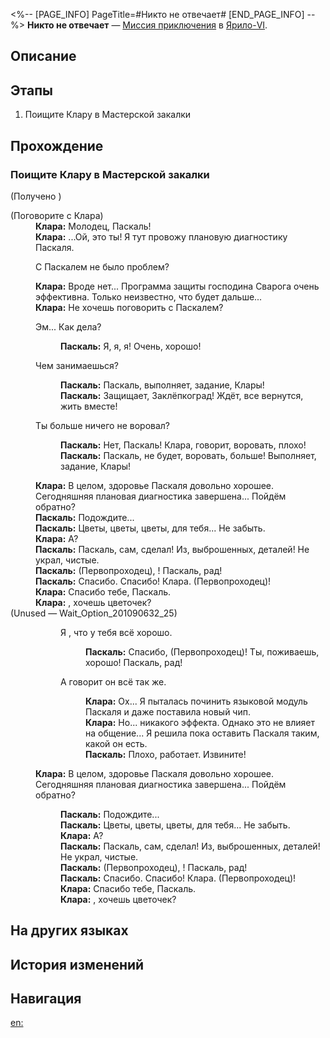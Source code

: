 <%-- [PAGE_INFO]
PageTitle=#Никто не отвечает#
[END_PAGE_INFO] --%>
{{Дополнить|Диалоги.}}
{{Миссия Инфобокс
|id              = 2010910
|Название        = 
|Изображение     = Миссия Никто не отвечает.png
|Тип             = Миссия приключения
|Событие         = 
|Глава           = 
|Условия         = Завершите миссию {{cx}}<!--Hidden Mission ID 2010908--> и дождитесь ежедневного [[Обновление сервера|обновления сервера]]
|Персонажи       = Клара; Паскаль; Первопроходец
|СтартЛокация    = [[Ярило-VI]] — [[Поселение роботов]]
|Мир             = Ярило-VI
|Предыдущая      = 
|Следующая       = 
|Награды         = 
}}
'''Никто не отвечает''' — [[Миссия приключения]] в [[Ярило-VI]].

==Описание==
{{Описание|<!--официальное описание из Перекрёстка судеб-->}}

==Этапы==
# Поищите Клару в Мастерской закалки

==Прохождение==
{{Дополнить}}
{{Диалог Конец}}

===Поищите Клару в Мастерской закалки===
{{Описание миссии|тип=Миссия приключения|локация=Заклёпкоград|Клара отправила вам сообщение с просьбой проведать Паскаля. Поезжайте на встречу с Кларой в Мастерскую закалки в Заклёпкограде.}}
{{Диалог Начало}}

;(Получено {{Предмет|Цветок из листового железа|20|x=1}})

;(Поговорите с Клара)
:'''Клара:''' Молодец, Паскаль!
:'''Клара:''' ...Ой, это ты! Я тут провожу плановую диагностику Паскаля.
:{{Диалог|Стрелка}} С Паскалем не было проблем?
:'''Клара:''' Вроде нет... Программа защиты господина Сварога очень эффективна. Только неизвестно, что будет дальше...
:'''Клара:''' Не хочешь поговорить с Паскалем?
:{{Диалог|Стрелка}} Эм... Как дела?
::'''Паскаль:''' Я, я, я! Очень, хорошо!
:{{Диалог|Стрелка}} Чем занимаешься?
::'''Паскаль:''' Паскаль, выполняет, задание, Клары!
::'''Паскаль:''' Защищает, Заклёпкоград! Ждёт, все вернутся, жить вместе!
:{{Диалог|Стрелка}} Ты больше ничего не воровал?
::'''Паскаль:''' Нет, Паскаль! Клара, говорит, воровать, плохо!
::'''Паскаль:''' Паскаль, не будет, воровать, больше! Выполняет, задание, Клары!
:'''Клара:''' В целом, здоровье Паскаля довольно хорошее. Сегодняшняя плановая диагностика завершена... Пойдём обратно?
:'''Паскаль:''' Подождите...
:'''Паскаль:''' Цветы, цветы, цветы, для тебя... Не забыть.
:'''Клара:''' А?
:'''Паскаль:''' Паскаль, сам, сделал! Из, выброшенных, деталей! Не украл, чистые.
:'''Паскаль:''' (Первопроходец), {{MC|ж=хорошая|м=хороший}}! Паскаль, рад!
:'''Паскаль:''' Спасибо. Спасибо! Клара. (Первопроходец)!
:'''Клара:''' Спасибо тебе, Паскаль.
:'''Клара:''' {{MC|ж=Сестричка|м=Братик}}, хочешь цветочек?
;(Unused &mdash; Wait_Option_201090632_25)
::{{Диалог|Стрелка}} Я {{MC|ж=рада|м=рад}}, что у тебя всё хорошо.
:::'''Паскаль:''' Спасибо, (Первопроходец)! Ты, поживаешь, хорошо! Паскаль, рад!
::{{Диалог|Стрелка}} А говорит он всё так же.
:::'''Клара:''' Ох... Я пыталась починить языковой модуль Паскаля и даже поставила новый чип.
:::'''Клара:''' Но... никакого эффекта. Однако это не влияет на общение... Я решила пока оставить Паскаля таким, какой он есть.
:::'''Паскаль:''' Плохо, работает. Извините!
:'''Клара:''' В целом, здоровье Паскаля довольно хорошее. Сегодняшняя плановая диагностика завершена... Пойдём обратно?
::'''Паскаль:''' Подождите...
::'''Паскаль:''' Цветы, цветы, цветы, для тебя... Не забыть.
::'''Клара:''' А?
::'''Паскаль:''' Паскаль, сам, сделал! Из, выброшенных, деталей! Не украл, чистые.
::'''Паскаль:''' (Первопроходец), {{MC|ж=хорошая|м=хороший}}! Паскаль, рад!
::'''Паскаль:''' Спасибо. Спасибо! Клара. (Первопроходец)!
::'''Клара:''' Спасибо тебе, Паскаль.
::'''Клара:''' {{MC|ж=Сестричка|м=Братик}}, хочешь цветочек?
{{Диалог Конец}}

==На других языках==
{{На других языках
|en   = No One Is Answering
|zhs  = 无人接听
|zht  = 無人接聽
|ja   = 応答なし
|ko   = 무응답
|es   = No hay nadie en casa
|fr   = Personne ne répond
|ru   = Никто не отвечает
|th   = ไม่มีใครตอบรับ
|vi   = Không Ai Nghe Thấy
|de   = Niemand antwortet
|id   = Tidak Ada Jawaban
|pt   = Ninguém Responde
}}

==История изменений==
{{История изменений|3.5}}

==Навигация==
{{Миссия приключения Навбокс|Глава }}

[[en:]]

